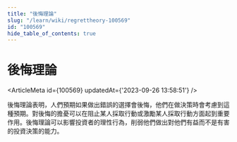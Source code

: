 ```yaml
---
title: "後悔理論"
slug: "/learn/wiki/regrettheory-100569"
id: "100569"
hide_table_of_contents: true
---
```



# 後悔理論

<ArticleMeta id={100569} updatedAt={'2023-09-26 13:58:51'} />
<div className='border-solid border-b border-t-0 my-4 border-[var(--ifm-color-gray-300)]' />

後悔理論表明，人們預期如果做出錯誤的選擇會後悔，他們在做決策時會考慮到這種預期。對後悔的擔憂可以在阻止某人採取行動或激勵某人採取行動方面起到重要作用。後悔理論可以影響投資者的理性行為，削弱他們做出對他們有益而不是有害的投資決策的能力。
